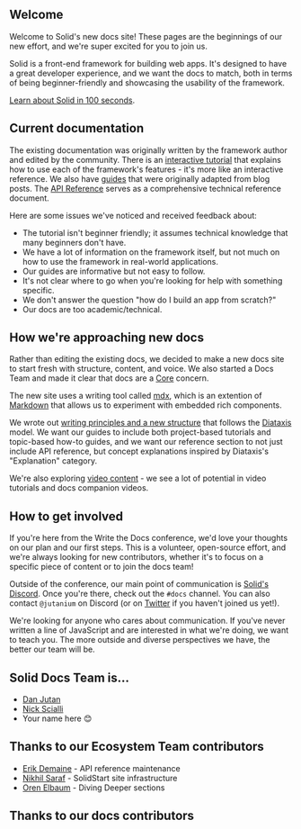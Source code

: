 
<Title>The New Solid Docs</Title>

## Welcome

Welcome to Solid's new docs site! These pages are the beginnings of our new effort, and we're super excited for you to join us.

Solid is a front-end framework for building web apps. It's designed to have a great developer experience, and we want the docs to match, both in terms of being beginner-friendly and showcasing the usability of the framework.

[Learn about Solid in 100 seconds](https://www.youtube.com/watch?v=hw3Bx5vxKl0).

## Current documentation

The existing documentation was originally written by the framework author and edited by the community. There is an [interactive tutorial](https://www.solidjs.com/tutorial/introduction_basics) that explains how to use each of the framework's features - it's more like an interactive reference. We also have [guides](https://www.solidjs.com/guides/getting-started) that were originally adapted from blog posts. The [API Reference](https://www.solidjs.com/docs/latest/api) serves as a comprehensive technical reference document.

Here are some issues we've noticed and received feedback about:

- The tutorial isn't beginner friendly; it assumes technical knowledge that many beginners don't have.
- We have a lot of information on the framework itself, but not much on how to use the framework in real-world applications.
- Our guides are informative but not easy to follow.
- It's not clear where to go when you're looking for help with something specific.
- We don't answer the question "how do I build an app from scratch?"
- Our docs are too academic/technical.

## How we're approaching new docs

Rather than editing the existing docs, we decided to make a new docs site to start fresh with structure, content, and voice. We also started a Docs Team and made it clear that docs are a [Core](https://www.solidjs.com/contributors) concern.

The new site uses a writing tool called [mdx](https://mdxjs.com/), which is an extention of [Markdown](https://www.markdownguide.org/) that allows us to experiment with embedded rich components.

We wrote out [writing principles and a new structure](https://docs.google.com/document/d/1Z25C3LhJF4KGbf1YvnmQo7dOzF5KjEVQtoE0ucy3BJs/edit?usp=sharing) that follows the [Diataxis](https://diataxis.fr/) model. We want our guides to include both project-based tutorials and topic-based how-to guides, and we want our reference section to not just include API reference, but concept explanations inspired by Diataxis's "Explanation" category.

We're also exploring [video content](https://www.youtube.com/watch?v=J70HXl1KhWE) - we see a lot of potential in video tutorials and docs companion videos.

## How to get involved

If you're here from the Write the Docs conference, we'd love your thoughts on our plan and our first steps.
This is a volunteer, open-source effort, and we're always looking for new contributors, whether it's to focus on a specific piece of content or to join the docs team!

Outside of the conference, our main point of communication is [Solid's Discord](https://discord.com/invite/solidjs). Once you're there, check out the `#docs` channel. You can also contact `@jutanium` on Discord (or on [Twitter](https://twitter.com/jutanium) if you haven't joined us yet!).

We're looking for anyone who cares about communication. If you've never written a line of JavaScript and are interested in what we're doing, we want to teach you. The more outside and diverse perspectives we have, the better our team will be.

## Solid Docs Team is...

- [Dan Jutan](https://twitter.com/jutanium)
- [Nick Scialli](https://twitter.com/nas5w)
- Your name here 😊

## Thanks to our Ecosystem Team contributors

- [Erik Demaine](https://erikdemaine.org/) - API reference maintenance
- [Nikhil Saraf](https://twitter.com/nkSaraf98) - SolidStart site infrastructure
- [Oren Elbaum](https://twitter.com/OrenElbaum) - Diving Deeper sections

## Thanks to our docs contributors

<Contributors />
